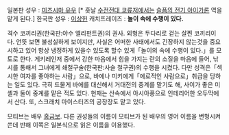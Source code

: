 일본판 성우 : [[미즈시마 유우]] [* 훗날 [[수전전대 쿄류저]]에서는 [[슬픔의 전기 아이가론]] 역을 맡게 된다.]
한국판 성우 : [[이상헌]]
캐치프레이즈 : '''놀이 속에 수행이 있다.''' 

격수 코끼리권(한국판:야수 엘리펀트권)의 권사. 외형은 두다리로 걷는 살찐 코끼리이다.
언뜻 보면 불성실하게 보이지만, 사실은 어떠한 사태에서도 긴장하지 않는것을 중요시하고 있어 항상 냉정하게 있을수 있도록 할수 있게「놀이의 속에 수행이 있다.」를 모토로 한다. 게키레인저 중에서 강한 마음에서 힘을 가지는 란의 소질을 마음에 들어, 낚시를 통해서 그녀에게 쇄철구술(한국판:사슬 철구권)의 수행을 시켰다. 
다만 성격은「섹시한 여자를 좋아하는 사람」으로, 바에나 미키에게「에로적인 사람으로」취급을 당하는 일도 있다. 극히 드물게 바에를 대신해서 거대전의 중계를 맡기도 해, 사이가 좋은 미셸과 둘이 중계를 맡은 적도 있다. 현재는 산속에서 아시아풍으로 인테리어한 오두막에서 산다. 또, 스크래치 마이스터즈의 공장장도 맡고 있다. 

모티브는 배우 [[홍금보]]. 다른 권성들의 이름이 모티브가 된 배우의 영어 이름을 변형시켜 쓴데 반해 이쪽은 일본식으로 읽은 이름을 이용했다.
